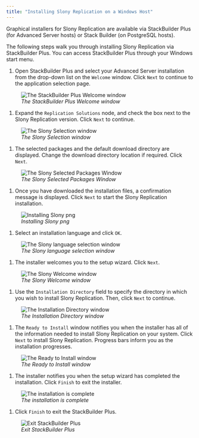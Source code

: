 ```yaml
---
title: "Installing Slony Replication on a Windows Host"
---
```


<div id="using_the_graphical_installer" class="registered_link"></div>


Graphical installers for Slony Replication are available via StackBuilder Plus (for Advanced Server hosts) or Stack Builder (on PostgreSQL hosts).

The following steps walk you through installing Slony Replication via StackBuilder Plus. You can access StackBuilder Plus through your Windows start menu.

1.  Open StackBuilder Plus and select your Advanced Server installation from the drop-down list on the `Welcome` window. Click `Next` to continue to the application selection page.

<figure><img src="../images/slony_welcome1.png" class="align-center" alt="The StackBuilder Plus Welcome window" /><figcaption aria-hidden="true"><em>The StackBuilder Plus Welcome window</em></figcaption></figure>

1.  Expand the `Replication Solutions` node, and check the box next to the Slony Replication version. Click `Next` to continue.

<figure><img src="../images/Slony_selection_window1.png" class="align-center" alt="The Slony Selection window" /><figcaption aria-hidden="true"><em>The Slony Selection window</em></figcaption></figure>

1.  The selected packages and the default download directory are displayed. Change the download directory location if required. Click `Next`.

<figure><img src="../images/slony_selected_packages3.png" class="align-center" alt="The Slony Selected Packages Window" /><figcaption aria-hidden="true"><em>The Slony Selected Packages Window</em></figcaption></figure>

1.  Once you have downloaded the installation files, a confirmation message is displayed. Click `Next` to start the Slony Replication installation.

<figure><img src="../images/sbp_start_installation.png" class="align-center" alt="Installing Slony png" /><figcaption aria-hidden="true"><em>Installing Slony png</em></figcaption></figure>

1.  Select an installation language and click `OK`.

<figure><img src="../images/slony_language_selection4.png" class="align-center" alt="The Slony language selection window" /><figcaption aria-hidden="true"><em>The Slony language selection window</em></figcaption></figure>

1.  The installer welcomes you to the setup wizard. Click `Next`.

<figure><img src="../images/slony_setup5.png" class="align-center" alt="The Slony Welcome window" /><figcaption aria-hidden="true"><em>The Slony Welcome window</em></figcaption></figure>

1.  Use the `Installation Directory` field to specify the directory in which you wish to install Slony Replication. Then, click `Next` to continue.

<figure><img src="../images/slony_installation_directory.png" class="align-center" alt="The Installation Directory window" /><figcaption aria-hidden="true"><em>The Installation Directory window</em></figcaption></figure>

1.  The `Ready to Install` window notifies you when the installer has all of the information needed to install Slony Replication on your system. Click `Next` to install Slony Replication. Progress bars inform you as the installation progresses.

<figure><img src="../images/slony_ready_to_install.png" class="align-center" alt="The Ready to Install window" /><figcaption aria-hidden="true"><em>The Ready to Install window</em></figcaption></figure>

1.  The installer notifies you when the setup wizard has completed the installation. Click `Finish` to exit the installer.

<figure><img src="../images/slony_setup_complete9.png" class="align-center" alt="The installation is complete" /><figcaption aria-hidden="true"><em>The installation is complete</em></figcaption></figure>

1.  Click `Finish` to exit the StackBuilder Plus.

<figure><img src="../images/installation_is_complete1.png" class="align-center" alt="Exit StackBuilder Plus" /><figcaption aria-hidden="true"><em>Exit StackBuilder Plus</em></figcaption></figure>
